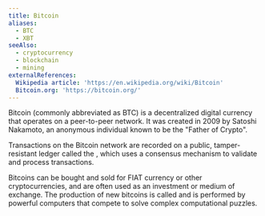 ```yaml
---
title: Bitcoin
aliases:
  - BTC
  - XBT
seeAlso:
  - cryptocurrency
  - blockchain
  - mining
externalReferences:
  Wikipedia article: 'https://en.wikipedia.org/wiki/Bitcoin'
  Bitcoin.org: 'https://bitcoin.org/'
---
```



Bitcoin (commonly abbreviated as BTC) is a decentralized digital currency that operates on a peer-to-peer network. It was created in 2009 by Satoshi Nakamoto, an anonymous individual known to be the "Father of Crypto".&#x20;

Transactions on the Bitcoin network are recorded on a public, tamper-resistant ledger called the <Nutshell children="blockchain" glossaryEntry="content/glossary/blockchain.mdx" />, which uses a <Nutshell children="proof-of-work" glossaryEntry="content/glossary/proof_of_work.mdx" /> consensus mechanism to validate and process transactions.&#x20;

Bitcoins can be bought and sold for FIAT currency or other cryptocurrencies, and are often used as an investment or medium of exchange. The production of new bitcoins is called <Nutshell children="mining" /> and is performed by powerful computers that compete to solve complex computational puzzles.
